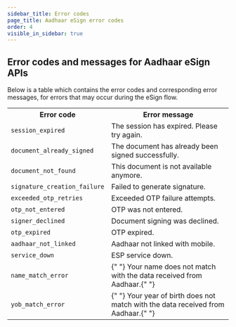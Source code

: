 ```yaml
---
sidebar_title: Error codes
page_title: Aadhaar eSign error codes
order: 4
visible_in_sidebar: true
---
```


## Error codes and messages for Aadhaar eSign APIs

Below is a table which contains the error codes and corresponding error messages, for errors that may occur during the eSign flow.

<table>
    <tbody>
        <tr>
            <th> Error code </th>
            <th> Error message </th>
        </tr>
        <tr>
            <td>
                <code>session_expired</code>
            </td>
            <td> The session has expired. Please try again. </td>
        </tr>
        <tr>
            <td>
                <code>document_already_signed</code>
            </td>
            <td> The document has already been signed successfully. </td>
        </tr>
        <tr>
            <td>
                <code>document_not_found</code>
            </td>
            <td> This document is not available anymore. </td>
        </tr>
        <tr>
            <td>
                <code>signature_creation_failure</code>
            </td>
            <td> Failed to generate signature. </td>
        </tr>
        <tr>
            <td>
                <code>exceeded_otp_retries</code>
            </td>
            <td> Exceeded OTP failure attempts. </td>
        </tr>
        <tr>
            <td>
                <code>otp_not_entered</code>
            </td>
            <td> OTP was not entered. </td>
        </tr>
        <tr>
            <td>
                <code>signer_declined</code>
            </td>
            <td> Document signing was declined. </td>
        </tr>
        <tr>
            <td>
                <code>otp_expired</code>
            </td>
            <td> OTP expired. </td>
        </tr>
        <tr>
            <td>
                <code>aadhaar_not_linked</code>
            </td>
            <td> Aadhaar not linked with mobile. </td>
        </tr>
        <tr>
            <td>
                <code>service_down</code>
            </td>
            <td> ESP service down. </td>
        </tr>
        <tr>
            <td>
                <code>name_match_error</code>
            </td>
            <td>
                {" "}
                Your name does not match with the data received from Aadhaar.{" "}
            </td>
        </tr>
        <tr>
            <td>
                <code>yob_match_error</code>
            </td>
            <td>
                {" "}
                Your year of birth does not match with the data received from Aadhaar.{" "}
            </td>
        </tr>
    </tbody>
</table>

<WasPageHelpful />
